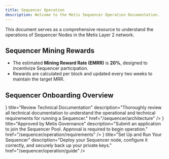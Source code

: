 ```yaml
---
title: Sequencer Operation
description: Welcome to the Metis Sequencer Operation Documentation.
---
```



This document serves as a comprehensive resource to understand the operations of Sequencer Nodes in the Metis Layer 2 network.

## Sequencer Mining Rewards

- The estimated **Mining Reward Rate (EMRR)** is **20%**, designed to incentivize Sequencer participation.
- Rewards are calculated per block and updated every two weeks to maintain the target MRR.

## Sequencer Onboarding Overview

<Cards>
  <Card
    icon={<Tally1 />}
    title="Review Technical Documentation"
    description="Thoroughly review all technical documentation to understand the operational and technical requirements for running a Sequencer."
    href="/sequencer/architecture"
  />
  <Card
    icon={<Tally2 />}
    title="Approved by Metis Governance"
    description="Submit an application to join the Sequencer Pool. Approval is required to begin operation."
    href="/sequencer/operation/requirements"
  />
  <Card
    icon={<Tally3 />}
    title="Set Up and Run Your Sequencer"
    description="Deploy your Sequencer node, configure it correctly, and securely back up your private keys."
    href="/sequencer/operation/guide"
  />
</Cards>
